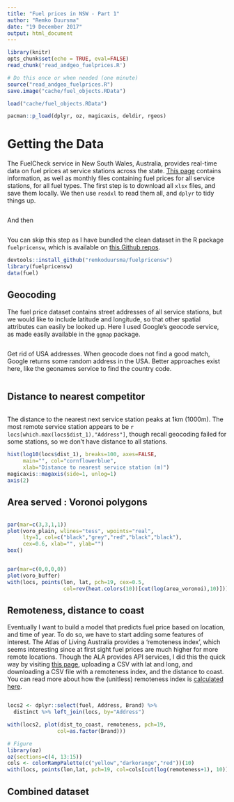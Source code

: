 ```yaml
---
title: "Fuel prices in NSW - Part 1"
author: "Remko Duursma"
date: "19 December 2017"
output: html_document
---
```


```r
library(knitr)
opts_chunk$set(echo = TRUE, eval=FALSE)
read_chunk('read_andgeo_fuelprices.R')
```

```r
# Do this once or when needed (one minute)
source("read_andgeo_fuelprices.R")
save.image("cache/fuel_objects.RData")
```

```r
load("cache/fuel_objects.RData")
```

```r
pacman::p_load(dplyr, oz, magicaxis, deldir, rgeos)
```


# Getting the Data

The FuelCheck service in New South Wales, Australia, provides real-time data on fuel prices at service stations across the state. [This page](https://data.nsw.gov.au/data/dataset/fuel-check) contains information, as well as monthly files containing fuel prices for all service stations, for all fuel types. The first step is to download all `xlsx` files, and save them locally. We then use `readxl` to read them all, and `dplyr` to tidy things up.

```r

```

And then

```r

```

You can skip this step as I have bundled the clean dataset in the R package `fuelpricensw`, which is available on [this Github repos](https://github.com/RemkoDuursma/fuelpricensw). 

```r
devtools::install_github("remkoduursma/fuelpricensw")
library(fuelpricensw)
data(fuel)
```



## Geocoding

The fuel price dataset contains street addresses of all service stations, but we would like to include latitude and longitude, so that other spatial attributes can easily be looked up. Here I used Google's geocode service, as made easily available in the `ggmap` package.

```r

```

Get rid of USA addresses. When geocode does not find a good match, Google returns some random address in the USA. Better approaches exist here, like the geonames service to find the country code.

```r
 
```


## Distance to nearest competitor

```r

```


The distance to the nearest next service station peaks at 1km (1000m). The most remote service station appears to be `r locs[which.max(locs$dist_1),"Address"]`, though recall geocoding failed for some stations, so we don't have distance to all stations.

```r
hist(log10(locs$dist_1), breaks=100, axes=FALSE,
     main="", col="cornflowerblue",
     xlab="Distance to nearest service station (m)")
magicaxis::magaxis(side=1, unlog=1)
axis(2)
```

## Area served : Voronoi polygons


```r
```

```r
par(mar=c(3,3,1,1))
plot(voro_plain, wlines="tess", wpoints="real", 
     lty=1, col=c("black","grey","red","black","black"),
     cex=0.6, xlab="", ylab="")
box()

```


```r
```


```r
par(mar=c(0,0,0,0))
plot(voro_buffer)
with(locs, points(lon, lat, pch=19, cex=0.5,
                  col=rev(heat.colors(10))[cut(log(area_voronoi),10)]))

```



## Remoteness, distance to coast

Eventually I want to build a model that predicts fuel price based on location, and time of year. To do so, we have to start adding some features of interest. The Atlas of Living Australia provides a 'remoteness index', which seems interesting since at first sight fuel prices are much higher for more remote locations. Though the ALA provides API services, I did this the quick way by visiting [this page](http://spatial.ala.org.au/webportal/), uploading a CSV with lat and long, and downloading a CSV file with a remoteness index, and the distance to coast. You can read more about how the (unitless) remoteness index is [calculated here](http://spatial.ala.org.au/layers/more/aria).

```r
```


```r
locs2 <- dplyr::select(fuel, Address, Brand) %>% 
  distinct %>% left_join(locs, by="Address")

with(locs2, plot(dist_to_coast, remoteness, pch=19,
                col=as.factor(Brand)))
```


```r
# Figure
library(oz)
oz(sections=c(4, 13:15))
cols <- colorRampPalette(c("yellow","darkorange","red"))(10)
with(locs, points(lon,lat, pch=19, col=cols[cut(log(remoteness+1), 10)]))

```


## Combined dataset

```r

```


















